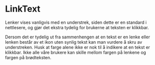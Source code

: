 
<Meta of={LinkTextStories} />

# LinkText

Lenker vises vanligvis med en understrek, siden dette er en standard i nettlesere, og gjør det ekstra tydelig for brukerne at teksten er klikkbar.

Dersom det er tydelig ut fra sammenhengen at en tekst er en lenke eller lenken består av et ikon uten synlig tekst kan man vurdere å skru av understreken.
Husk at farge alene ikke er nok til å indikere at en tekst er klikkbar. Ikke alle våre brukere kan skille mellom fargen på lenkene og fargen på brødteksten.

<Canvas of={LinkTextStories.Standard} />
<Controls of={LinkTextStories.Standard} />
